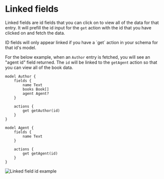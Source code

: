 
# Linked fields

Linked fields are id fields that you can click on to view all of the data for that entry. It will prefill the id input for the `get` action with the id that you have clicked on and fetch the data.

<Callout type="info"  >
  ID fields will only appear linked if you have a `get` action in your schema for that id's model.
</Callout>

For the below example, when an `Author` entry is fetched, you will see an "agent id" field returned. The `id` will be linked to the `getAgent` action so that you can view all of the book data.

```keel
model Author {
    fields {
        name Text
        books Book[]
        agent Agent?
    }

    actions {
        get getAuthor(id) 
    }
}

model Agent {
    fields {
        name Text
    }

    actions {
        get getAgent(id) 
    }
}
```

![Linked field id example](/tools-linked-field-example.png)

